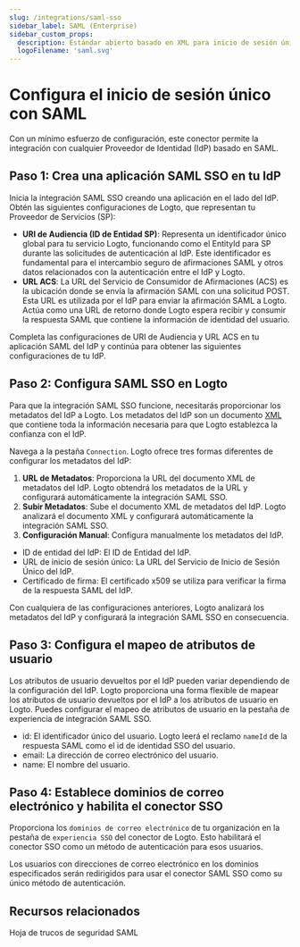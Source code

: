 ```yaml
---
slug: /integrations/saml-sso
sidebar_label: SAML (Enterprise)
sidebar_custom_props:
  description: Estándar abierto basado en XML para inicio de sesión único en la web y federación de identidad.
  logoFilename: 'saml.svg'
---
```



# Configura el inicio de sesión único con SAML

Con un mínimo esfuerzo de configuración, este conector permite la integración con cualquier Proveedor de Identidad (IdP) basado en SAML.

<GuideTip />

## Paso 1: Crea una aplicación SAML SSO en tu IdP

Inicia la integración SAML SSO creando una aplicación en el lado del IdP. Obtén las siguientes configuraciones de Logto, que representan tu Proveedor de Servicios (SP):

- **URI de Audiencia (ID de Entidad SP)**: Representa un identificador único global para tu servicio Logto, funcionando como el EntityId para SP durante las solicitudes de autenticación al IdP. Este identificador es fundamental para el intercambio seguro de afirmaciones SAML y otros datos relacionados con la autenticación entre el IdP y Logto.
- **URL ACS**: La URL del Servicio de Consumidor de Afirmaciones (ACS) es la ubicación donde se envía la afirmación SAML con una solicitud POST. Esta URL es utilizada por el IdP para enviar la afirmación SAML a Logto. Actúa como una URL de retorno donde Logto espera recibir y consumir la respuesta SAML que contiene la información de identidad del usuario.

Completa las configuraciones de URI de Audiencia y URL ACS en tu aplicación SAML del IdP y continúa para obtener las siguientes configuraciones de tu IdP.

## Paso 2: Configura SAML SSO en Logto

Para que la integración SAML SSO funcione, necesitarás proporcionar los metadatos del IdP a Logto. Los metadatos del IdP son un documento [XML](https://blog.logto.io/what-is-xml) que contiene toda la información necesaria para que Logto establezca la confianza con el IdP.

Navega a la pestaña `Connection`. Logto ofrece tres formas diferentes de configurar los metadatos del IdP:

1. **URL de Metadatos**: Proporciona la URL del documento XML de metadatos del IdP. Logto obtendrá los metadatos de la URL y configurará automáticamente la integración SAML SSO.
2. **Subir Metadatos**: Sube el documento XML de metadatos del IdP. Logto analizará el documento XML y configurará automáticamente la integración SAML SSO.
3. **Configuración Manual**: Configura manualmente los metadatos del IdP.

- ID de entidad del IdP: El ID de Entidad del IdP.
- URL de inicio de sesión único: La URL del Servicio de Inicio de Sesión Único del IdP.
- Certificado de firma: El certificado x509 se utiliza para verificar la firma de la respuesta SAML del IdP.

Con cualquiera de las configuraciones anteriores, Logto analizará los metadatos del IdP y configurará la integración SAML SSO en consecuencia.

## Paso 3: Configura el mapeo de atributos de usuario

Los atributos de usuario devueltos por el IdP pueden variar dependiendo de la configuración del IdP. Logto proporciona una forma flexible de mapear los atributos de usuario devueltos por el IdP a los atributos de usuario en Logto. Puedes configurar el mapeo de atributos de usuario en la pestaña de experiencia de integración SAML SSO.

- id: El identificador único del usuario. Logto leerá el reclamo `nameId` de la respuesta SAML como el id de identidad SSO del usuario.
- email: La dirección de correo electrónico del usuario.
- name: El nombre del usuario.

## Paso 4: Establece dominios de correo electrónico y habilita el conector SSO

Proporciona los `dominios de correo electrónico` de tu organización en la pestaña de `experiencia SSO` del conector de Logto. Esto habilitará el conector SSO como un método de autenticación para esos usuarios.

Los usuarios con direcciones de correo electrónico en los dominios especificados serán redirigidos para usar el conector SAML SSO como su único método de autenticación.

## Recursos relacionados

<Url href="https://blog.logto.io/saml-security-cheat-sheet">Hoja de trucos de seguridad SAML</Url>
